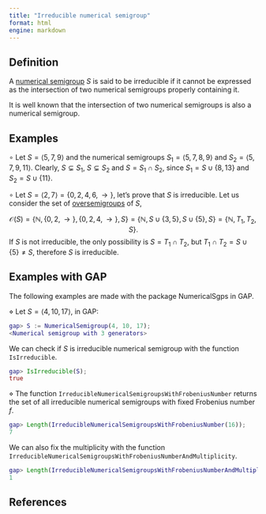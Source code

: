 ```yaml
---
title: "Irreducible numerical semigroup"
format: html
engine: markdown
---
```


## Definition

A [numerical semigroup](../Basic-concepts/Numerical-semigroup.qmd) $S$ is said to be irreducible if it cannot be expressed as the intersection of two numerical semigroups properly containing it.

It is well known that the intersection of two numerical semigroups is also a numerical semigroup.

## Examples

$\circ$ Let $S = \langle 5, 7, 9 \rangle$ and the numerical semigroups $S_1 = \langle 5, 7, 8, 9 \rangle$ and $S_2 = \langle 5, 7, 9, 11 \rangle$. Clearly, $S \subsetneq S_1$, $S \subsetneq S_2$ and $S = S_1 \cap S_2$, since $S_1 = S \cup \{8, 13\}$ and $S_2 = S \cup \{11\}$.

$\circ$ Let $S = \langle 2, 7 \rangle = \{0, 2, 4, 6, \rightarrow \}$, let's prove that $S$ is irreducible. Let us consider the set of [oversemigroups](../Basic-concepts/Oversemigroups.qmd) of $S$,

$$
\mathcal{O}(S) = \{\mathbb{N}, \{0, 2, \rightarrow\}, \{0, 2, 4, \rightarrow\}, S\} = \{\mathbb{N}, S \cup \{3, 5\}, S \cup \{5\}, S\} = \{\mathbb{N}, T_1, T_2, S\}.
$$ If $S$ is not irreducible, the only possibility is $S = T_1 \cap T_2$, but $T_1 \cap T_2 = S \cup \{5\} \ne S$, therefore $S$ is irreducible.

## Examples with GAP

The following examples are made with the package NumericalSgps in GAP.

$\diamond$ Let $S = \langle 4, 10, 17 \rangle$, in GAP:

``` gap
gap> S := NumericalSemigroup(4, 10, 17);
<Numerical semigroup with 3 generators>
```

We can check if $S$ is irreducible numerical semigroup with the function `IsIrreducible`.

``` gap
gap> IsIrreducible(S);
true
```

$\diamond$ The function `IrreducibleNumericalSemigroupsWithFrobeniusNumber` returns the set of all irreducible numerical semigroups with fixed Frobenius number $f$.

``` gap
gap> Length(IrreducibleNumericalSemigroupsWithFrobeniusNumber(16));
7
```

We can also fix the multiplicity with the function `IrreducibleNumericalSemigroupsWithFrobeniusNumberAndMultiplicity`.

``` gap
gap> Length(IrreducibleNumericalSemigroupsWithFrobeniusNumberAndMultiplicity(16, 3));
1
```

## References
